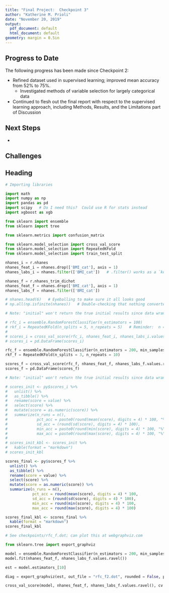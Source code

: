 ```yaml
---
title: "Final Project:  Checkpoint 3"
author: "Katherine M. Prioli"
date: "November 20, 2019"
output:
  pdf_document: default
  html_document: default
geometry: margin = 0.5in
---
```


## **Progress to Date**

The following progress has been made since Checkpoint 2:

* Refined dataset used in supervised learning; improved mean accuracy from 52% to 75%.
  * Investigated methods of variable selection for largely categorical data
* Continued to flesh out the final report with respect to the supervised learning approach, including Methods, Results, and the Limitations part of Discussion
  
## **Next Steps**

* 
  
## **Challenges**



## **Heading**

```python
# Importing libraries

import math
import numpy as np
import pandas as pd
import scipy   # Do I need this?  Could use R for stats instead
import xgboost as xgb

from sklearn import ensemble
from sklearn import tree

from sklearn.metrics import confusion_matrix

from sklearn.model_selection import cross_val_score
from sklearn.model_selection import RepeatedKFold
from sklearn.model_selection import train_test_split
```

<!-- ```{r var_select, echo = FALSE, paged.print = FALSE, fig.width = 10, fig.height = 6} -->
<!-- nhanes_cat <- nhanes %>%  -->
<!--   select(-c("age", "mins_activ", "mins_seden", "dailykcal", "dailykcal_typical", "dailywater")) -->

<!-- nhanes_contin <- nhanes %>%  -->
<!--   select(age, n_comorbid, mins_activ, mins_seden, dailykcal, dailywater, BMI_cat) -->

<!-- fitord <- princals(select(nhanes_cat, -BMI_cat), ordinal = FALSE) -->
<!-- summary(fitord) -->
<!-- plot(fitord, "screeplot") -->

<!-- nhanes_cat_PCA <- nhanes %>%  -->
<!--   select(educ, famincome_cat, fastfood_eat, BMI_cat) -->
<!-- ``` -->

```python
nhanes_i = r.nhanes
nhanes_feat_i = nhanes.drop(['BMI_cat'], axis = 1)
nhanes_labs_i = nhanes.filter(['BMI_cat'])   # .filter() works as a `keep` or dplyr::select()

nhanes_f = r.nhanes_trim_dichot
nhanes_feat_f = nhanes.drop(['BMI_cat'], axis = 1)
nhanes_labs_f = nhanes.filter(['BMI_cat'])

# nhanes.head(6)   # Eyeballing to make sure it all looks good
# np.all(np.isfinite(nhanes))   # Double-checking that nothing converted to NAN or Inf
```

```python
# Note: "initial" won't return the true initial results since data wrangling has been refactored

# rfc_i = ensemble.RandomForestClassifier(n_estimators = 100) 
# rkf_i = RepeatedKFold(n_splits = 5, n_repeats = 5)   # Reminder:  n = # splits = # folds; k = # repeats
# 
# scores_i = cross_val_score(rfc_i, nhanes_feat_i, nhanes_labs_i.values.ravel(), cv = rkf_i)   # Note:  ravel() flattens the array of labels
# scores_i = pd.DataFrame(scores_i)

rfc_f = ensemble.RandomForestClassifier(n_estimators = 200, min_samples_leaf = 25, bootstrap = False) #max_depth = 7, 
rkf_f = RepeatedKFold(n_splits = 3, n_repeats = 10)

scores_f = cross_val_score(rfc_f, nhanes_feat_f, nhanes_labs_f.values.ravel(), cv = rkf_f)
scores_f = pd.DataFrame(scores_f)
```

<!-- ```{python, echo = FALSE, paged.print = FALSE, fig.width = 10, fig.height = 6} -->
<!-- print(scores_f) -->
<!-- ``` -->

```r
# Note: "initial" won't return the true initial results since data wrangling has been refactored

# scores_init <- py$scores_i %>% 
#   unlist() %>% 
#   as_tibble() %>% 
#   rename(score = value) %>% 
#   select(score) %>% 
#   mutate(score = as.numeric(score)) %>% 
#   summarize(n_runs = n(),
#             pct_acc = paste0(round(mean(score), digits = 4) * 100, "%"),
#             sd_acc = (round(sd(score), digits = 4) * 100),
#             min_acc = paste0(round(min(score), digits = 4) * 100, "%"),
#             max_acc = paste0(round(max(score), digits = 4) * 100, "%"))
# 
# scores_init_kbl <- scores_init %>% 
#   kable(format = "markdown")
# scores_init_kbl

scores_final <- py$scores_f %>% 
  unlist() %>% 
  as_tibble() %>% 
  rename(score = value) %>% 
  select(score) %>% 
  mutate(score = as.numeric(score)) %>% 
  summarize(n_runs = n(),
            pct_acc = round(mean(score), digits = 4) * 100,
            sd_acc = (round(sd(score), digits = 4) * 100),
            min_acc = round(min(score), digits = 4) * 100,
            max_acc = round(max(score), digits = 4) * 100)

scores_final_kbl <- scores_final %>% 
  kable(format = "markdown")
scores_final_kbl
```



```python
# See checkpoints/rfc_f.dot; can plot this at webgraphviz.com

from sklearn.tree import export_graphviz

model = ensemble.RandomForestClassifier(n_estimators = 200, min_samples_leaf = 25, bootstrap = False, max_depth = 7)
model.fit(nhanes_feat_f, nhanes_labs_f.values.ravel())

est = model.estimators_[10]

diag = export_graphviz(est, out_file = "rfc_f2.dot", rounded = False, proportion = False, label = "none", impurity = "False", precision = 2, filled = True, feature_names = nhanes_feat_f.columns, class_names = ["Under/Normal Wt", "Overwt/Obese"])
```


```python

cross_val_score(model, nhanes_feat_f, nhanes_labs_f.values.ravel(), cv = 10)
```

